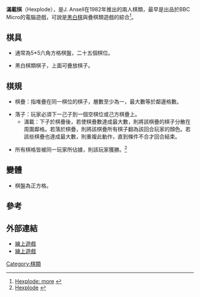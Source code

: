 '''滿載棋'''（Hexplode），是J. Ansell在1982年推出的兩人棋類，最早是出品於BBC Micro的電腦遊戲，可說是[[黑白棋|黑白棋]]與疊棋類遊戲的綜合<ref>[http://www.alinden.demon.nl/psion/hexplode/hexplode.htm Hexplode: more] {{webarchive|url=https://web.archive.org/web/20110724151528/http://www.alinden.demon.nl/psion/hexplode/hexplode.htm |date=2011-07-24 }}</ref>。
== 棋具 ==

* 通常為5*5六角方格棋盤，二十五個棋位。

* 黑白棋類棋子，上面可疊放棋子。

==棋規==

*棋疊：指堆疊在同一棋位的棋子，層數至少為一，最大數等於鄰邊格數。

*落子：玩家必須下一己子到一個空棋位或己方棋疊上。
**滿載：下子於棋疊後，若使棋疊數達成最大數，則將該棋疊的棋子分散在周圍鄰格。若落於棋疊，則將該棋疊所有棋子翻為該回合玩家的顏色。若該些棋疊也達成最大數，則重複此動作，直到條件不合才回合結束。

*所有棋格皆被同一玩家所佔據，則該玩家獲勝。<ref>[http://www.playgame99.net/html/42/n-42.html Hexplode] {{webarchive|url=https://web.archive.org/web/20111021070757/http://www.playgame99.net/html/42/n-42.html |date=2011-10-21 }}</ref>

==變體==

*棋盤為正方格。

== 參考 ==
{{reflist}}

== 外部連結 ==
* [http://www.flasharcade.com/arcade-games/play/hexplode.html 線上遊戲] {{Wayback|url=http://www.flasharcade.com/arcade-games/play/hexplode.html |date=20160304224156 }}
* [https://web.archive.org/web/20110711164131/http://hexplode.com/ 線上遊戲]

[[Category:棋類|Category:棋類]]